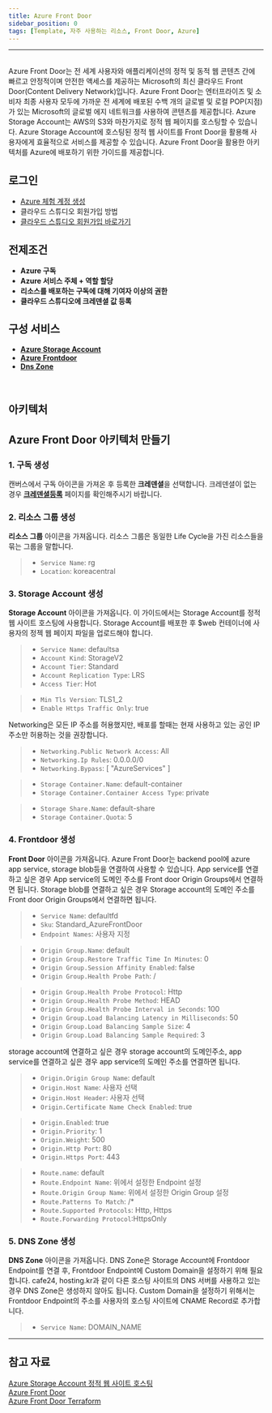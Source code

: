 ```yaml
---
title: Azure Front Door
sidebar_position: 0
tags: [Template, 자주 사용하는 리소스, Front Door, Azure]
---
```




<hr />
<br/>
Azure Front Door는 전 세계 사용자와 애플리케이션의 정적 및 동적 웹 콘텐츠 간에 빠르고 안정적이며 안전한 액세스를 제공하는 Microsoft의 최신 클라우드 Front Door(Content Delivery Network)입니다. 
Azure Front Door는 엔터프라이즈 및 소비자 최종 사용자 모두에 가까운 전 세계에 배포된 수백 개의 글로벌 및 로컬 POP(지점) 가 있는 Microsoft의 글로벌 에지 네트워크를 사용하여 콘텐츠를 제공합니다.
Azure Storage Account는 AWS의 S3와 마찬가지로 정적 웹 페이지를 호스팅할 수 있습니다.
Azure Storage Account에 호스팅된 정적 웹 사이트를 Front Door을 활용해 사용자에게 효율적으로 서비스를 제공할 수 있습니다.
Azure Front Door을 활용한 아키텍처를 Azure에 배포하기 위한 가이드를 제공합니다.

## 로그인
- [Azure 체험 계정 생성](https://azure.microsoft.com/ko-kr/free/)
- <Link to="/docs/start/sign-up">클라우드 스튜디오 회원가입 방법</Link>
- [클라우드 스튜디오 회원가입 바로가기](https://cloudstudio.cloudraw.kr/signup)

## 전제조건
- **Azure 구독**
- **Azure 서비스 주체 + 역할 할당**
- **리소스를 배포하는 구독에 대해 기여자 이상의 권한**
- **클라우드 스튜디오에 크레덴셜 값 등록**

## 구성 서비스
- [**Azure Storage Account**](https://docs.cstudio.app/docs/resource/azure/Storage/StorageAccount)
- [**Azure Frontdoor**](https://docs.cstudio.app/docs/resource/azure/FrontDoor/FrontDoor)
- [**Dns Zone**](https://docs.cstudio.app/docs/resource/azure/Dns/DnsZone)
<br/>

## 아키텍처
<caption caption="" src={azure15} />

## Azure Front Door 아키텍처 만들기
### 1. 구독 생성
캔버스에서 구독 아이콘을 가져온 후 등록한 **크레덴셜**을 선택합니다.
크레덴셜이 없는 경우 [**크레덴셜등록**](https://docs.cstudio.app/docs/credential/createCredential#azure-%ED%81%AC%EB%A0%88%EB%8D%B4%EC%85%9C-%EB%93%B1%EB%A1%9D%ED%95%98%EA%B8%B0) 페이지를 확인해주시기 바랍니다.
<caption caption="[그림.1] Azure Front Door 1" src={azure1} />

### 2. 리소스 그룹 생성
**리소스 그룹** 아이콘을 가져옵니다.
리소스 그룹은 동일한 Life Cycle을 가진 리소스들을 묶는 그룹을 말합니다.

> - ```Service Name```: rg
> - ```Location```: koreacentral

<caption caption="[그림.2] Azure Front Door 2" src={azure2} />

### 3. Storage Account 생성 
**Storage Account** 아이콘을 가져옵니다.
이 가이드에서는 Storage Account를 정적 웹 사이트 호스팅에 사용합니다.
Storage Account를 배포한 후 $web 컨테이너에 사용자의 정젝 웹 페이지 파일을 업로드해야 합니다.

> - ```Service Name```: defaultsa
> - ```Account Kind```: StorageV2
> - ```Account Tier```: Standard
> - ```Account Replication Type```: LRS
> - ```Access Tier```: Hot 

<caption caption="[그림.3] Azure Front Door 3" src={azure3} />

> - ```Min Tls Version```: TLS1_2
> - ```Enable Https Traffic Only```: true


<caption caption="[그림.4] Azure Front Door 4" src={azure4} />

Networking은 모든 IP 주소를 허용했지만, 배포를 할때는 현재 사용하고 있는 공인 IP 주소만 허용하는 것을 권장합니다.
> - ```Networking.Public Network Access```: All
> - ```Networking.Ip Rules```: 0.0.0.0/0
> - ```Networking.Bypass```: [ "AzureServices" ]

<caption caption="[그림.5] Azure Front Door 5" src={azure5} />

> - ```Storage Container.Name```: default-container
> - ```Storage Container.Container Access Type```: private

<caption caption="[그림.6] Azure Front Door 6" src={azure6} />

> - ```Storage Share.Name```: default-share
> - ```Storage Container.Quota```: 5

<caption caption="[그림.7] Azure Front Door 7" src={azure7} />

### 4. Frontdoor 생성
**Front Door** 아이콘을 가져옵니다.
Azure Front Door는 backend pool에 azure app service, storage blob등을 연결하여 사용할 수 있습니다.
App service를 연결하고 싶은 경우 App service의 도메인 주소를 Front door Origin Groups에서 연결하면 됩니다.
Storage blob를 연결하고 싶은 경우 Storage account의 도메인 주소를 Front door Origin Groups에서 연결하면 됩니다.


> - ```Service Name```: defaultfd
> - ```Sku```: Standard_AzureFrontDoor
> - ```Endpoint Names```: 사용자 지정

<caption caption="[그림.8] Azure Front Door 8" src={azure8} />

> - ```Origin Group.Name```: default
> - ```Origin Group.Restore Traffic Time In Minutes```: 0
> - ```Origin Group.Session Affinity Enabled```: false
> - ```Origin Group.Health Probe Path```: /

<caption caption="[그림.9] Azure Front Door 9" src={azure9} />

> - ```Origin Group.Health Probe Protocol```: Http
> - ```Origin Group.Health Probe Method```: HEAD
> - ```Origin Group.Health Probe Interval in Seconds```: 100
> - ```Origin Group.Load Balancing Latency in Milliseconds```: 50
> - ```Origin Group.Load Balancing Sample Size```: 4
> - ```Origin Group.Load Balancing Sample Required```: 3

<caption caption="[그림.10] Azure Front Door 10" src={azure10} />
storage account에 연결하고 싶은 경우 storage account의 도메인주소, app service를 연결하고 싶은 경우 app service의 도메인 주소를 연결하면 됩니다.

> - ```Origin.Origin Group Name```: default
> - ```Origin.Host Name```: 사용자 선택 
> - ```Origin.Host Header```: 사용자 선택 
> - ```Origin.Certificate Name Check Enabled```: true

<caption caption="[그림.11] Azure Front Door 11" src={azure11} />

> - ```Origin.Enabled```: true
> - ```Origin.Priority```: 1
> - ```Origin.Weight```: 500
> - ```Origin.Http Port```: 80
> - ```Origin.Https Port```: 443

<caption caption="[그림.12] Azure Front Door 12" src={azure12} />

> - ```Route.name```: default
> - ```Route.Endpoint Name```: 위에서 설정한 Endpoint 설정
> - ```Route.Origin Group Name```: 위에서 설정한 Origin Group 설정
> - ```Route.Patterns To Match```: /*
> - ```Route.Supported Protocols```: Http, Https
> - ```Route.Forwarding Protocol```:HttpsOnly

<caption caption="[그림.13] Azure Front Door 13" src={azure13} />

### 5. DNS Zone 생성 
**DNS Zone** 아이콘을 가져옵니다.
DNS Zone은 Storage Account에 Frontdoor Endpoint를 연결 후, Frontdoor Endpoint에 Custom Domain을 설정하기 위해 필요합니다.
cafe24, hosting.kr과 같이 다른 호스팅 사이트의 DNS 서버를 사용하고 있는 경우 DNS Zone은 생성하지 않아도 됩니다.
Custom Domain을 설정하기 위해서는 Frontdoor Endpoint의 주소를 사용자의 호스팅 사이트에 CNAME Record로 추가합니다.

> - ```Service Name```: DOMAIN_NAME

<caption caption="[그림.14] Azure Front Door 14" src={azure14} />

<hr />

## 참고 자료
[Azure Storage Account 정적 웹 사이트 호스팅](https://docs.microsoft.com/ko-kr/azure/storage/blobs/storage-blob-static-website)<br/>
[Azure Front Door](https://docs.microsoft.com/ko-kr/azure/frontdoor/)<br/>
[Azure Front Door Terraform](https://registry.terraform.io/providers/hashicorp/azurerm/latest/docs/resources/FrontDoor_profile)<br/>